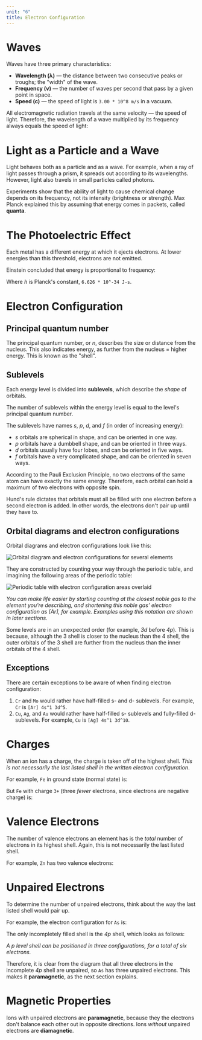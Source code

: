 ```yaml
---
unit: "6"
title: Electron Configuration
---
```


# Waves

Waves have three primary characteristics:

* **Wavelength (λ)** — the distance between two consecutive peaks or troughs; the "width" of the wave.
* **Frequency (ν)** — the number of waves per second that pass by a given point in space. 
* **Speed (c)** — the speed of light is `3.00 * 10^8 m/s` in a vacuum. 

All electromagnetic radiation travels at the same velocity — the speed of light. Therefore, the wavelength of a wave multiplied by its frequency always equals the speed of light: 

<Equation text="3.00 * 10^8 \ \text{m/s} = \lambda \mu" />


# Light as a Particle and a Wave

Light behaves both as a particle and as a wave. For example, when a ray of light passes through a prism, it spreads out according to its wavelengths. However, light also travels in small particles called photons. 

Experiments show that the ability of light to cause chemical change depends on its frequency, not its intensity (brightness or strength). Max Planck explained this by assuming that energy comes in packets, called **quanta**. 


# The Photoelectric Effect

Each metal has a different energy at which it ejects electrons. At lower energies than this threshold, electrons are not emitted. 

Einstein concluded that energy is proportional to frequency:

<Equation text="E = h \mu" />

Where *h* is Planck's constant, `6.626 * 10^-34 J-s`. 


# Electron Configuration

## Principal quantum number

The principal quantum number, or *n*, describes the size or distance from the nucleus. This also indicates energy, as further from the nucleus = higher energy. This is known as the "shell". 

## Sublevels

Each energy level is divided into **sublevels**, which describe the *shape* of orbitals. 

<Callout>
  The number of sublevels within the energy level is equal to the level's principal quantum number.
</Callout>

The sublevels have names *s*, *p*, *d*, and *f* (in order of increasing energy): 

* *s* orbitals are spherical in shape, and can be oriented in one way. 
* *p* orbitals have a dumbbell shape, and can be oriented in three ways. 
* *d* orbitals usually have four lobes, and can be oriented in five ways. 
* *f* orbitals have a very complicated shape, and can be oriented in seven ways. 

According to the Pauli Exclusion Principle, no two electrons of the same atom can have exactly the same energy. Therefore, each orbital can hold a maximum of two electrons with opposite spin. 

Hund's rule dictates that orbitals must all be filled with one electron before a second electron is added. In other words, the electrons don't pair up until they have to. 

## Orbital diagrams and electron configurations

Orbital diagrams and electron configurations look like this: 

![Orbital diagram and electron configurations for several elements](/assets/orbital-diagrams.png)

They are constructed by counting your way through the periodic table, and imagining the following areas of the periodic table: 

![Periodic table with electron configuration areas overlaid](/assets/electron-configuration-table.png)

*You can make life easier by starting counting at the closest noble gas to the element you're describing, and shortening this noble gas' electron configuration as [Ar], for example. Examples using this notation are shown in later sections.*

Some levels are in an unexpected order (for example, *3d* before *4p*). This is because, although the 3 shell is closer to the nucleus than the 4 shell, the outer orbitals of the 3 shell are further from the nucleus than the inner orbitals of the 4 shell. 

## Exceptions

There are certain exceptions to be aware of when finding electron configuration: 

1. `Cr` and `Mo` would rather have half-filled s- and d- sublevels. For example, `Cr` is `[Ar] 4s^1 3d^5`.
2. `Cu`, `Ag`, and `Au` would rather have half-filled s- sublevels and fully-filled d- sublevels. For example, `Cu` is `[Ag] 4s^1 3d^10`. 


# Charges

When an ion has a charge, the charge is taken off of the highest shell. *This is not necessarily the last listed shell in the written electron configuration*. 

For example, `Fe` in ground state (normal state) is: 

<Equation text="\text{Fe} = [\text{Ar}] \ 4\text{s}^2 \ 3\text{d}^6" />

But `Fe` with charge `3+` (three *fewer* electrons, since electrons are negative charge) is: 

<Equation text="\text{Fe}^{3+} = [\text{Ar}] \ 3\text{d}^5" />


# Valence Electrons

The number of valence electrons an element has is the *total* number of electrons in its highest shell. Again, this is not necessarily the last listed shell. 

For example, `Zn` has two valence electrons: 

<Equation text="[\text{Ar}] = 4\text{s}^\textbf{2} \ 3\text{d}^{10}" />


# Unpaired Electrons

To determine the number of unpaired electrons, think about the way the last listed shell would pair up. 

For example, the electron configuration for `As` is: 

<Equation text="\text{As} = [\text{Ar}] \ 4\text{s}^2 \ 3\text{d}^{10} \ 4\text{p}^3" />

The only incompletely filled shell is the *4p* shell, which looks as follows: 

<Equation text="\uparrow \ \ | \uparrow \ \ | \uparrow" />

*A *p* level shell can be positioned in three configurations, for a total of six electrons.*

Therefore, it is clear from the diagram that all three electrons in the incomplete *4p* shell are unpaired, so `As` has three unpaired electrons. This makes it **paramagnetic**, as the next section explains. 


# Magnetic Properties

Ions with unpaired electrons are **paramagnetic**, because they the electrons don't balance each other out in opposite directions. Ions *without* unpaired electrons are **diamagnetic**. 